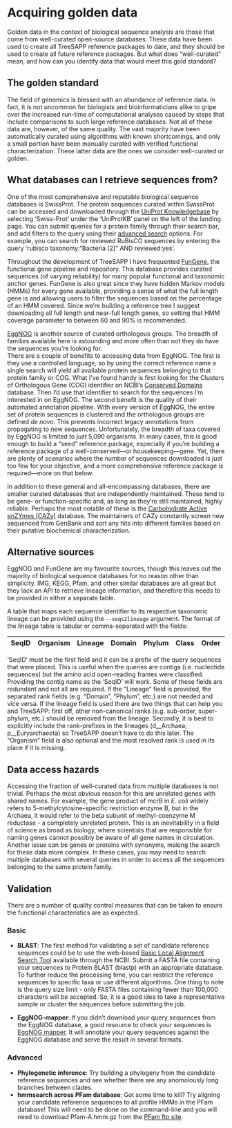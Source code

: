 # Acquiring golden data

Golden data in the context of biological sequence analysis are those that come from well-curated open-source databases. These data have been used to create all TreeSAPP reference packages to date, and they should be used to create all future reference packages. But what does "well-curated" mean, and how can you identify data that would meet this gold standard?

## The golden standard

The field of genomics is blessed with an abundance of reference data. In fact, it is not uncommon for biologists and bioinformaticians alike to gripe over the increased run-time of computational analyses caused by steps that include comparisons to such large reference databases. Not all of these data are, however, of the same quality. The vast majority have been automatically curated using algorithms with known shortcomings, and only a small portion have been manually curated with verified functional characterization. These latter data are the ones we consider well-curated or golden.

## What databases can I retrieve sequences from?

One of the most comprehensive and reputable biological sequence databases is SwissProt. The protein sequences curated within SwissProt can be accessed and downloaded through the [UniProt Knowledgebase](https://www.uniprot.org/) by selecting 'Swiss-Prot' under the 'UniProtKB' panel on the left of the landing page. You can submit queries for a protein family through their search bar, and add filters to the query using their [advanced search](https://www.uniprot.org/help/advanced_search) options. For example, you can search for reviewed RuBisCO sequences by entering the query 'rubisco taxonomy:"Bacteria [2]" AND reviewed:yes'.

Throughout the development of TreeSAPP I have frequented [FunGene](http://fungene.cme.msu.edu/), the functional gene pipeline and repository. This database provides curated sequences (of varying reliability) for many popular functional and taxonomic anchor genes. FunGene is also great since they have hidden Markov models (HMMs) for every gene available, providing a sense of what the full length gene is and allowing users to filter the sequences based on the percentage of an HMM covered. Since we're building a reference tree I suggest downloading all full length and near-full length genes, so setting that HMM coverage parameter to between 60 and 90% is recommended.

[EggNOG](http://eggnog5.embl.de/#/app/home) is another source of curated orthologous groups. The breadth of families available here is astounding and more often than not they do have the sequences you're looking for.\
There are a couple of benefits to accessing data from EggNOG. The first is they use a controlled language, so by using the correct reference name a single search will yield all available protein sequences belonging to that protein family or COG. What I've found handy is first looking for the Clusters of Orthologous Gene (COG) identifier on NCBI's [Conserved Domains](https://www.ncbi.nlm.nih.gov/Structure/cdd/cdd.shtml) database. Then I'd use that identifier to search for the sequences I'm interested in on EggNOG.
The second benefit is the quality of their automated annotation pipeline. With every version of EggNOG, the entire set of protein sequences is clustered and the orthologous groups are defined _de novo_. This prevents incorrect legacy annotations from propagating to new sequences.
Unfortunately, the breadth of taxa covered by EggNOG is limited to *just* 5,090 organisms. In many cases, this is good enough to build a "seed" reference package, especially if you're building a reference package of a well-conserved---or housekeeping---gene. Yet, there are plenty of scenarios where the number of sequences downloaded is just too few for your objective, and a more comprehensive reference package is required—more on that below.

In addition to these general and all-encompassing databases, there are smaller curated databases that are independently maintained. These tend to be gene- or function-specific and, as long as they're still maintained, highly reliable. Perhaps the most notable of these is the [Carbohydrate Active enZYmes (CAZy)](http://www.cazy.org/) database. The maintainers of CAZy constantly screen new sequenced from GenBank and sort any hits into different families based on their putative biochemical characterization.

## Alternative sources

EggNOG and FunGene are my favourite sources, though this leaves out the majority of biological sequence databases for no reason other than simplicity. IMG, KEGG, Pfam, and other similar databases are all great but they lack an API to retrieve lineage information, and therefore this needs to be provided in either a separate table.

A table that maps each sequence identifier to its respective taxonomic lineage can be provided using the `--seqs2lineage` argument. The format of the lineage table is tabular or comma-separated with the fields:

| SeqID | Organism | Lineage | Domain | Phylum | Class | Order | Family | Genus | Species |
|-------|----------|---------|--------|--------|-------|-------|--------|-------|---------|

'SeqID' must be the first field and it can be a prefix of the query sequences that were placed. This is useful when the queries are contigs (i.e. nucleotide sequences) but the amino acid open-reading frames were classified. Providing the contig name as the 'SeqID' will work. Some of these fields are redundant and not all are required. If the "Lineage" field is provided, the separated rank fields (e.g. "Domain", "Phylum", etc.) are not needed and vice versa. If the lineage field is used there are two things that can help you and TreeSAPP: first off, other non-canonical ranks (e.g. sub-order, super-phylum, etc.) should be removed from the lineage. Secondly, it is best to explicitly include the rank-prefixes in the lineages (d\_\_Archaea; p\_\_Euryarchaeota) so TreeSAPP doesn't have to do this later. The "Organism" field is also optional and the most resolved rank is used in its place if it is missing.

## Data access hazards

Accessing the fraction of well-curated data from multiple databases is not trivial. Perhaps the most obvious reason for this are unrelated genes with shared names. For example, the gene product of mcrB in _E. coli_ widely refers to 5-methylcytosine-specific restriction enzyme B, but in the Archaea, it would refer to the beta subunit of methyl-coenzyme M reductase - a completely unrelated protein. This is an inevitability in a field of science as broad as biology, where scientists that are responsible for naming genes cannot possibly be aware of all gene names in circulation.
Another issue can be genes or proteins with synonyms, making the search for these data more complex. In these cases, you may need to search multiple databases with several queries in order to access all the sequences belonging to the same protein family.

## Validation

There are a number of quality control measures that can be taken to ensure the functional characteristics are as expected.

### Basic

* **BLAST**: The first method for validating a set of candidate reference sequences could be to use the web-based [Basic Local Alignment Search Tool](https://blast.ncbi.nlm.nih.gov/Blast.cgi) available through the NCBI. Submit a FASTA file containing your sequences to Protein BLAST (blastp) with an appropriate database. To further reduce the processing time, you can restrict the reference sequences to specific taxa or use different algorithms. One thing to note is the query size limit - only FASTA files containing fewer than 100,000 characters will be accepted. So, it is a good idea to take a representative sample or cluster the sequences before submitting the job.

* **EggNOG-mapper**: If you didn't download your query sequences from the EggNOG database, a good resource to check your sequences is [EggNOG mapper](http://eggnog-mapper.embl.de/). It will annotate your query sequences against the EggNOG database and serve the result in several formats.

### Advanced

* **Phylogenetic inference**: Try building a phylogeny from the candidate reference sequences and see whether there are any anomolously long branches between clades.
* **hmmsearch across PFam database**: Got some time to kill? Try aligning your candidate reference sequences to all profile HMMs in the PFam database! This will need to be done on the command-line and you will need to download Pfam-A.hmm.gz from the [PFam ftp site](http://ftp.ebi.ac.uk/pub/databases/Pfam/current_release/).
